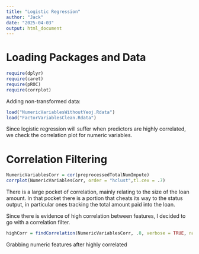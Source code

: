 ```yaml
---
title: "Logistic Regression"
author: "Jack"
date: "2025-04-03"
output: html_document
---
```


# Loading Packages and Data

```r
require(dplyr)
require(caret)
require(pROC)
require(corrplot)
```

Adding non-transformed data:

```r
load("NumericVariablesWithoutYeoj.Rdata")
load("FactorVariablesClean.Rdata")
```

Since logistic regression will suffer when predictors are highly correlated, we check the correlation plot for numeric variables.

# Correlation Filtering

```r
NumericVariablesCorr = cor(preprocessedTotalNumImpute)
corrplot(NumericVariablesCorr, order = "hclust",tl.cex = .7)
```

There is a large pocket of correlation, mainly relating to the size of the loan amount. In that pocket there is a portion that cheats its way to the status output, in particular ones tracking the total amount paid into the loan.

Since there is evidence of high correlation between features, I decided to go with a correlation filter.

```r
highCorr = findCorrelation(NumericVariablesCorr, .8, verbose = TRUE, names = TRUE)
```

Grabbing numeric features after highly correlated
